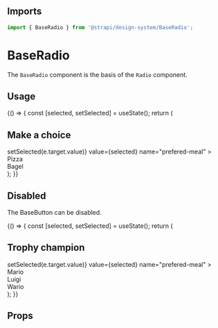 <!--- Radio.stories.mdx --->


<Meta title="Design System/Technical Components/BaseRadio" component={BaseRadio} />

## Imports

```js
import { BaseRadio } from '@strapi/design-system/BaseRadio';
```

# BaseRadio

The `BaseRadio` component is the basis of the `Radio` component.

## Usage

<Canvas>
  <Story name="base">
    {() => {
      const [selected, setSelected] = useState();
      return (
        <div>
          <h2 id="trophy-champions">Make a choice</h2>
          <RadioGroup
            labelledBy="trophy-champions"
            onChange={(e) => setSelected(e.target.value)}
            value={selected}
            name="prefered-meal"
          >
            <div>
              <label htmlFor="pizza">Pizza</label>
              <BaseRadio value="pizza" id="pizza" />
            </div>
            <div>
              <label htmlFor="bagel">Bagel</label>
              <BaseRadio value="bagel" id="bagel" />
            </div>
          </RadioGroup>
        </div>
      );
    }}
  </Story>
</Canvas>

## Disabled

The BaseButton can be disabled.

<Canvas>
  <Story name="disabled">
    {() => {
      const [selected, setSelected] = useState();
      return (
        <div>
          <h2 id="trophy-champions">Trophy champion</h2>
          <RadioGroup
            labelledBy="trophy-champions"
            onChange={(e) => setSelected(e.target.value)}
            value={selected}
            name="prefered-meal"
          >
            <div>
              <label htmlFor="first">Mario</label>
              <BaseRadio value="first" id="first" />
            </div>
            <div>
              <label htmlFor="second">Luigi</label>
              <BaseRadio value="second" id="second" disabled={true} />
            </div>
            <div>
              <label htmlFor="third">Wario</label>
              <BaseRadio value="third" id="third" />
            </div>
          </RadioGroup>
        </div>
      );
    }}
  </Story>
</Canvas>


## Props

<ArgsTable of={BaseRadio} />
